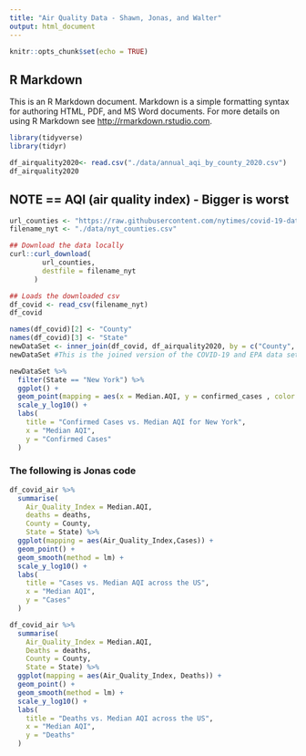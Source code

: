 ```yaml
---
title: "Air Quality Data - Shawn, Jonas, and Walter"
output: html_document
---
```


```r
knitr::opts_chunk$set(echo = TRUE)
```

## R Markdown

This is an R Markdown document. Markdown is a simple formatting syntax for authoring HTML, PDF, and MS Word documents. For more details on using R Markdown see <http://rmarkdown.rstudio.com>.

```r
library(tidyverse)
library(tidyr)

df_airquality2020<- read.csv("./data/annual_aqi_by_county_2020.csv")
df_airquality2020
```
## NOTE ==  AQI (air quality index) - Bigger is worst 

```r
url_counties <- "https://raw.githubusercontent.com/nytimes/covid-19-data/master/live/us-counties.csv"
filename_nyt <- "./data/nyt_counties.csv"

## Download the data locally
curl::curl_download(
        url_counties,
        destfile = filename_nyt
      )

## Loads the downloaded csv
df_covid <- read_csv(filename_nyt)
df_covid
```
```r
names(df_covid)[2] <- "County"
names(df_covid)[3] <- "State"
newDataSet <- inner_join(df_covid, df_airquality2020, by = c("County", "State"))
newDataSet #This is the joined version of the COVID-19 and EPA data set

```
```r

newDataSet %>% 
  filter(State == "New York") %>% 
  ggplot() + 
  geom_point(mapping = aes(x = Median.AQI, y = confirmed_cases , color = County)) + 
  scale_y_log10() + 
  labs(
    title = "Confirmed Cases vs. Median AQI for New York",
    x = "Median AQI",
    y = "Confirmed Cases"
  ) 

```
### The following is Jonas code

```r
df_covid_air %>%
  summarise(
    Air_Quality_Index = Median.AQI,
    deaths = deaths,
    County = County,
    State = State) %>%
  ggplot(mapping = aes(Air_Quality_Index,Cases)) +
  geom_point() +
  geom_smooth(method = lm) + 
  scale_y_log10() + 
  labs(
    title = "Cases vs. Median AQI across the US",
    x = "Median AQI",
    y = "Cases"
  ) 
```
```r
df_covid_air %>%
  summarise(
    Air_Quality_Index = Median.AQI,
    Deaths = deaths,
    County = County,
    State = State) %>%
  ggplot(mapping = aes(Air_Quality_Index, Deaths)) +
  geom_point() +
  geom_smooth(method = lm) + 
  scale_y_log10() + 
  labs(
    title = "Deaths vs. Median AQI across the US",
    x = "Median AQI",
    y = "Deaths"
  ) 
```

